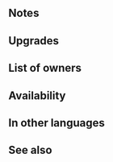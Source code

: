 {{Weapon Infobox
|tagid=SID_毒煙の暗器＋
|intID=3791
|image=wep_dg076
|exclusive=0
|weaponType=Dagger
|cost=300
|might=12
|range=2
|effect=At start of combat, if unit's HP ≥ 25%, grants Atk/Spd+5 to unit during combat, and also, if unit attacked, deals 7 damage to target and foes within 2 spaces of target after combat.<br>Effect:【Dagger ７】<br><br>【Dagger ７】<br>After combat, if unit attacked, inflicts Def/Res-７ on target and foes within 2 spaces of target through their next actions.
|required=Miasma Dagger
|refinePaths=default
|refineSP=350
|refineMedals=500
|refineStones=50
|properties=random_owner
}}
==Notes==
{{Temporary buffs}}
{{IfUnitAttacked}}
{{Out of combat damage}}
{{Penalties}}
==Upgrades==
{{Weapon Upgrade List}}
==List of owners==
{{Skill Hero List}}
==Availability==
{{PassiveFocusList}}
{{PassiveDistributionList}}
{{PassiveCombatManualList}}
==In other languages==
{{OtherLanguages
|japanese=毒煙の暗器＋
|german=Miasma-Dolch+
|spanishEU=Daga miasma +
|spanishLA=Daga miasma +
|french=Dague putride +
|italian=Pugnale fosco+
|chineseTW=毒煙暗器＋
|portuguese=Adaga virosa+
}}
==See also==
{{See also skills|cond=Description LIKE '%7 damage%to target%'}}
{{Weapons Navbox}}